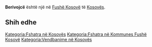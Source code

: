 {{Fshat në 
 | Emri                = Berivojcë
 | EmriAlt                = 
 | NAME_SHORT_FORM=      
 | NAME_GENERIC=      
 | NAME_SORT_NAME_RO=      BERIVOJCE
 | FULL_NAME_RO = Berivojcë
 | FULL_NAME_ND_RO=Berivojce
 | SORT_NAME_RG=BERIVOJCE
 | FULL_NAME_RG=Berivojcë
 | FULL_NAME_ND_RG=Berivojce
 | SRP_NAME_SHORT_FORM=      
 | SRP_NAME_GENERIC=      
 | SRP_NAME_SORT_NAME_RO=      
 | SRP_FULL_NAME_RO = 
 | SRP_FULL_NAME_ND_RO=
 | SRP_SORT_NAME_RG=
 | SRP_FULL_NAME_RG=
 | SRP_FULL_NAME_ND_RG=
 | Emri (Rasa dhanore) = 
 | Figura              = 
 | Shteti              = Kosovo
 | Komuna              = Fushë Kosovë
 | Kodi postar         = 
 | Sipërfaqja          = 

 | Popullsia           = 

 | Regj. i popullsisë  = 
 | Dend. e popullsisë  = 
 | Faqja zyrtare       = 
 <!--- Koordinatat ----> 
 | Gjerësia            = 42.567222
 | Gjatësia            = 21.586389
 | Lartësia            = 
}}
'''Berivojcë''' është një [[]] në [[Fushë Kosovë]] të [[Kosovës]].

<!-- == Gjeografia == -->
<!-- == Historia == -->
<!-- == Demografia == -->
== Shih edhe ==
{{Komuna Fushë Kosovë}}
{{Kosovo-Administrata-Cung}}

[[Kategoria:Fshatra në Kosovës]]
[[Kategoria:Fshatra në Kommunes Fushë Kosovë]]
[[Kategoria:Vendbanime në Kosovës]]